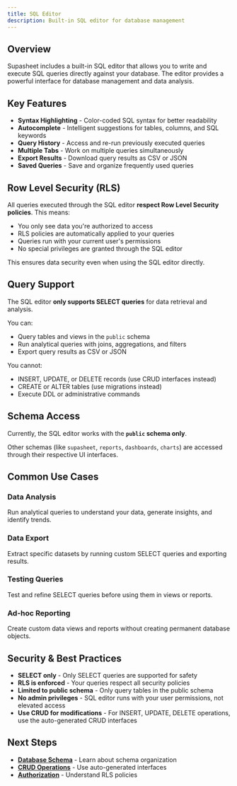 ```yaml
---
title: SQL Editor
description: Built-in SQL editor for database management
---
```


## Overview

Supasheet includes a built-in SQL editor that allows you to write and execute SQL queries directly against your database. The editor provides a powerful interface for database management and data analysis.

## Key Features

- **Syntax Highlighting** - Color-coded SQL syntax for better readability
- **Autocomplete** - Intelligent suggestions for tables, columns, and SQL keywords
- **Query History** - Access and re-run previously executed queries
- **Multiple Tabs** - Work on multiple queries simultaneously
- **Export Results** - Download query results as CSV or JSON
- **Saved Queries** - Save and organize frequently used queries

## Row Level Security (RLS)

All queries executed through the SQL editor **respect Row Level Security policies**. This means:

- You only see data you're authorized to access
- RLS policies are automatically applied to your queries
- Queries run with your current user's permissions
- No special privileges are granted through the SQL editor

This ensures data security even when using the SQL editor directly.

## Query Support

The SQL editor **only supports SELECT queries** for data retrieval and analysis.

You can:
- Query tables and views in the `public` schema
- Run analytical queries with joins, aggregations, and filters
- Export query results as CSV or JSON

You cannot:
- INSERT, UPDATE, or DELETE records (use CRUD interfaces instead)
- CREATE or ALTER tables (use migrations instead)
- Execute DDL or administrative commands

## Schema Access

Currently, the SQL editor works with the **`public` schema only**.

Other schemas (like `supasheet`, `reports`, `dashboards`, `charts`) are accessed through their respective UI interfaces.

## Common Use Cases

### Data Analysis
Run analytical queries to understand your data, generate insights, and identify trends.

### Data Export
Extract specific datasets by running custom SELECT queries and exporting results.

### Testing Queries
Test and refine SELECT queries before using them in views or reports.

### Ad-hoc Reporting
Create custom data views and reports without creating permanent database objects.

## Security & Best Practices

- **SELECT only** - Only SELECT queries are supported for safety
- **RLS is enforced** - Your queries respect all security policies
- **Limited to public schema** - Only query tables in the public schema
- **No admin privileges** - SQL editor runs with your user permissions, not elevated access
- **Use CRUD for modifications** - For INSERT, UPDATE, DELETE operations, use the auto-generated CRUD interfaces

## Next Steps

- **[Database Schema](/docs/guide/database-schema)** - Learn about schema organization
- **[CRUD Operations](/docs/guide/crud-operations)** - Use auto-generated interfaces
- **[Authorization](/docs/guide/authorization)** - Understand RLS policies
